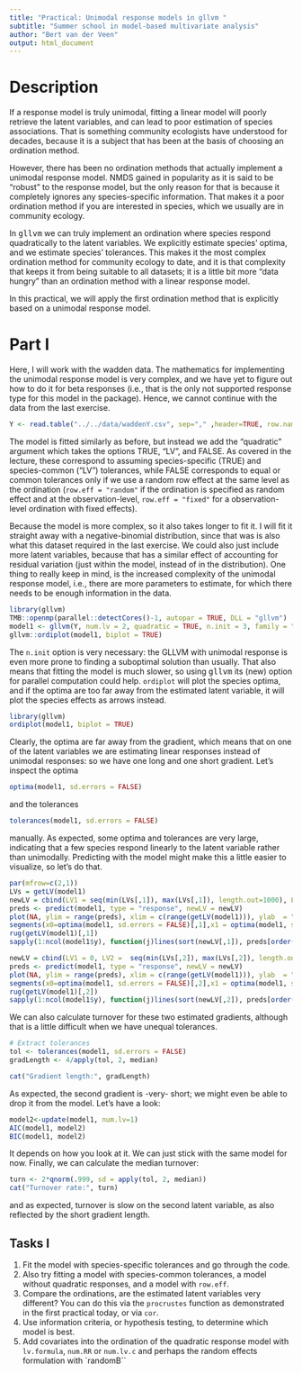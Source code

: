 ```yaml
---
title: "Practical: Unimodal response models in gllvm "
subtitle: "Summer school in model-based multivariate analysis"
author: "Bert van der Veen"
output: html_document
---
```


# Description

If a response model is truly unimodal, fitting a linear model will poorly retrieve the latent variables, and can lead to poor estimation of species associations. That is something community ecologists have understood for decades, because it is a subject that has been at the basis of choosing an ordination method. 

However, there has been no ordination methods that actually implement a unimodal response model. NMDS gained in popularity as it is said to be "robust" to the response model, but the only reason for that is because it completely ignores any species-specific information. That makes it a poor ordination method if you are interested in species, which we usually are in community ecology.

In <tt>gllvm</tt> we can truly implement an ordination where species respond quadratically to the latent variables. We explicitly estimate species' optima, and we estimate species' tolerances. This makes it the most complex ordination method for community ecology to date, and it is that complexity that keeps it from being suitable to all datasets; it is a little bit more "data hungry" than an ordination method with a linear response model.

In this practical, we will apply the first ordination method that is explicitly based on a unimodal response model.

# Part I

Here, I will work with the wadden data. The mathematics for implementing the unimodal response model is very complex, and we have yet to figure out how to do it for beta responses (i.e., that is the only not supported response type for this model in the package). Hence, we cannot continue with the data from the last exercise.

```r
Y <- read.table("../../data/waddenY.csv", sep="," ,header=TRUE, row.names = 2)[,-1]
```

The model is fitted similarly as before, but instead we add the "quadratic" argument which takes the options TRUE, "LV", and FALSE. As covered in the lecture, these correspond to assuming species-specific (TRUE) and species-common ("LV") tolerances, while FALSE corresponds to equal or common tolerances only if we use a random row effect at the same level as the ordination (`row.eff = "random"` if the ordination is specified as random effect and at the observation-level, `row.eff = "fixed"` for a observation-level ordination with fixed effects).

Because the model is more complex, so it also takes longer to fit it. I will fit it straight away with a negative-binomial distribution, since that was is also what this dataset required in the last exercise. We could also just include more latent variables, because that has a similar effect of accounting for residual variation (just within the model, instead of in the distribution). One thing to really keep in mind, is the increased complexity of the unimodal response model, i.e., there are more parameters to estimate, for which there needs to be enough information in the data. 

```r
library(gllvm)
TMB::openmp(parallel::detectCores()-1, autopar = TRUE, DLL = "gllvm")
model1 <- gllvm(Y, num.lv = 2, quadratic = TRUE, n.init = 3, family = "negative.binomial", disp.formula = rep(1, ncol(Y)))
gllvm::ordiplot(model1, biplot = TRUE)
```

The `n.init` option is very necessary: the GLLVM with unimodal response is even more prone to finding a suboptimal solution than usually. That also means that fitting the model is much slower, so using <tt> gllvm</tt> its (new) option for parallel computation could help. `ordiplot` will plot the species optima, and if the optima are too far away from the estimated latent variable, it will plot the species effects as arrows instead.

```r
library(gllvm)
ordiplot(model1, biplot = TRUE)
```

Clearly, the optima are far away from the gradient, which means that on one of the latent variables we are estimating linear responses instead of unimodal responses: so we have one long and one short gradient. Let's inspect the optima

```r
optima(model1, sd.errors = FALSE)
```

and the tolerances

```r
tolerances(model1, sd.errors = FALSE)
```

manually. As expected, some optima and tolerances are very large, indicating that a few species respond linearly to the latent variable rather than unimodally. Predicting with the model might make this a little easier to visualize, so let's do that.

```r
par(mfrow=c(2,1))
LVs = getLV(model1)
newLV = cbind(LV1 = seq(min(LVs[,1]), max(LVs[,1]), length.out=1000), LV2 = 0)
preds <- predict(model1, type = "response", newLV = newLV)
plot(NA, ylim = range(preds), xlim = c(range(getLV(model1))), ylab  = "Predicted response", xlab = "LV1")
segments(x0=optima(model1, sd.errors = FALSE)[,1],x1 = optima(model1, sd.errors = FALSE)[,1], y0 = rep(0, ncol(model1$y)), y1 = apply(preds,2,max), col = "red", lty = "dashed", lwd = 2)
rug(getLV(model1)[,1])
sapply(1:ncol(model1$y), function(j)lines(sort(newLV[,1]), preds[order(newLV[,1]),j], lwd = 2))

newLV = cbind(LV1 = 0, LV2 =  seq(min(LVs[,2]), max(LVs[,2]), length.out=1000))
preds <- predict(model1, type = "response", newLV = newLV)
plot(NA, ylim = range(preds), xlim = c(range(getLV(model1))), ylab  = "Predicted response", xlab = "LV2")
segments(x0=optima(model1, sd.errors = FALSE)[,2],x1 = optima(model1, sd.errors = FALSE)[,2], y0 = rep(0, ncol(model1$y)), y1 = apply(preds,2,max), col = "red", lty = "dashed", lwd = 2)
rug(getLV(model1)[,2])
sapply(1:ncol(model1$y), function(j)lines(sort(newLV[,2]), preds[order(newLV[,2]),j], lwd = 2))
```

We can also calculate turnover for these two estimated gradients, although that is a little difficult when we have unequal tolerances.

```r
# Extract tolerances
tol <- tolerances(model1, sd.errors = FALSE)
gradLength <- 4/apply(tol, 2, median)
```

```r
cat("Gradient length:", gradLength)
```

As expected, the second gradient is -very- short; we might even be able to drop it from the model. Let's have a look:

```r
model2<-update(model1, num.lv=1)
AIC(model1, model2)
BIC(model1, model2)
```

It depends on how you look at it. We can just stick with the same model for now. Finally, we can calculate the median turnover:

```r
turn <- 2*qnorm(.999, sd = apply(tol, 2, median))
cat("Turnover rate:", turn)
```

and as expected, turnover is slow on the second latent variable, as also reflected by the short gradient length.

## Tasks I

1. Fit the model with species-specific tolerances and go through the code.
2. Also try fitting a model with species-common tolerances, a model without quadratic responses, and a model with `row.eff`.
3. Compare the ordinations, are the estimated latent variables very different? You can do this via the `procrustes` function as demonstrated in the first practical today, or via `cor`.
4. Use information criteria, or hypothesis testing, to determine which model is best.
5. Add covariates into the ordination of the quadratic response model with `lv.formula`, `num.RR` or `num.lv.c` and perhaps the random effects formulation with `randomB``